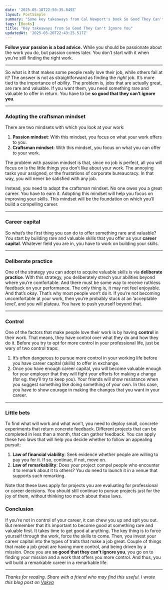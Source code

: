 ```yaml
---
date: '2025-05-18T22:50:35.849Z'
layout: PostSimple
summary: "Some key takeaways from Cal Newport's book So Good They Can't Ignore You"
tags: [Books]
title: "Key takeaways from So Good They Can't Ignore You"
updatedAt: '2025-05-20T22:43:25.517Z'
---
```


**Follow your passion is a bad advice.** While you should be passionate about the work you do, but passion comes later. You don’t start with it when you’re still finding the right work.

---

So what is it that makes some people really love their job, while others fail at it? The answer is not as straightforward as finding the _right_ job. It’s more tied to the importance of _ability_. The problem is, jobs that are actually great, are rare and valuable. If you want them, you need something rare and valuable to offer in return. You have to be **so good that they can’t ignore you**.

---

### Adopting the craftsman mindset

There are two mindsets with which you look at your work:

1. **Passion mindset**: With this mindset, you focus on what your work offers to you.
2. **Craftsman mindset**: With this mindset, you focus on what you can offer to your work.

The problem with passion mindset is that, since no job is perfect, all you will focus on is the little things you don’t like about your work. The annoying tasks your assigned, or the frustations of corporate bureaucracy. In that way, you will never be satisfied with any job.

Instead, you need to adopt the craftsman mindset. No one owes you a great career. You have to earn it. Adopting this mindset will help you focus on improving your skills. This mindset will be the foundation on which you’ll build a compelling career.

---

### Career capital

So what’s the first thing you can do to offer something rare and valuable? You start by building rare and valuable skills that you offer as your **career capital**. Whatever field you are in, you have to work on building your skills.

---

### Deliberate practice

One of the strategy you can adopt to acquire valuable skills is via **deliberate practice**. With this strategy, you deliberately strech your abilities beyond where you’re comfortable. And there must be some way to receive ruthless feedback on your performance. The only thing is, it may not feel enjoyable. And that’s okay. That’s why most people won’t do it. If you’re not becoming uncomfortable at your work, then you’re probably stuck at an ‘acceptable level’, and you will plateau. You have to push yourself beyond that.

---

### Control

One of the factors that make people love their work is by having **control** in their work. That means, they have control over what they do and how they do it. Before you try to opt for more control in your professional life, just be wary of two control traps:

1. It’s often dangerous to pursue more control in your working life before you have career capital (skills) to offer in exchange.
2. Once you have enough career capital, you will become valuable enough for your employer that they will fight your efforts for making a change (for eg. they’ll try to keep you). Your friends will show resistance when you suggest something like doing something of your own. In this case, you have to show courage in making the changes that you want in your career.

---

### Little bets

To find what will work and what won’t, you need to deploy small, concrete experiments that return concrete feedback. Different projects that can be completed in less than a month, that can gather feedback. You can apply these two laws that will help you decide whether to follow an appealing pursuit:

1. **Law of financial viability**: Seek evidence whether people are willing to pay you for it. If so, continue, if not, move on.
2. **Law of remarkability**: Does your project compel people who encounter it to remark about it to others? You do need to launch it in a venue that supports such remarking.

Note that these laws apply for projects you are evaluating for professional or career decisions. You should still continue to pursue projects just for the joy of them, without thinking too much about these laws.

### Conclusion

If you’re not in control of your career, it can chew you up and spit you out. But remember that it’s important to become good at something rare and valuable first. It takes time to get good at anything. The key thing is to force yourself through the work, force the skills to come. Then, you invest your career capital into the types of traits that make a job great. Couple of things that make a job great are having more control, and being driven by a mission. Once you are **so good that they can't ignore you**, you go on to finding your mission and a work that offers you more control. And thus, you will build a remarkable career in a remarkable life.

---

_Thanks for reading. Share with a friend who may find this useful. I wrote this blog post on [Vakya](https://getvakya.app)_
